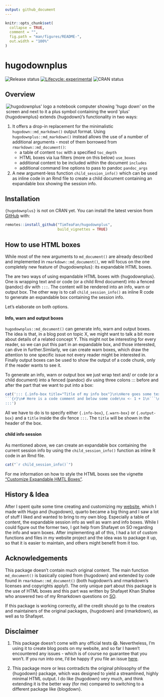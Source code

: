 ```yaml
---
output: github_document
---
```


<!-- README.md is generated from README.Rmd. Please edit that file -->

```r
knitr::opts_chunk$set(
  collapse = TRUE,
  comment = "",
  fig.path = "man/figures/README-",
  out.width = "100%"
)
```

# hugodownplus

<!-- badges: start -->

![Release status](https://img.shields.io/badge/status-first%20release-yellow) [![Lifecycle: experimental](https://img.shields.io/badge/lifecycle-experimental-orange.svg)](https://lifecycle.r-lib.org/articles/stages.html#experimental) ![CRAN status](https://img.shields.io/badge/CRAN-not%20published-red)

<!-- badges: end -->

## Overview

<p id="logop">

<a id="logo" href="https://raw.githubusercontent.com/TimTeaFan/hugodownplus/main/man/figures/logo_big.png"><img src="https://raw.githubusercontent.com/TimTeaFan/hugodownplus/main/man/figures/logo.png" alt="hugodownplus&apos; logo a notebook computer showing &apos;hugo down&apos; on the screen and next to it a plus symbol containing the word &apos;plus&apos;" align="right"/></a>

</p>

{hugodownplus} extends {hugodown}'s functionality in two ways:

 1. It offers a drop-in replacement for the minimalistic `hugodown::md_markdown()` output format. Using `hugodownplus::md_markdown()` instead allows the use of a number of additional arguments - most of them borrowed from `rmarkdown::md_document()`:
    -   a table of content `toc` with a specified `toc_depth`
    -   HTML boxes via lua filters (more on this below) `use_boxes`
    -   additional content to be included within the document `includes`
    -   additional command line options to pass to pandoc `pandoc_args`

  1.  A new argument-less function `child_session_info()` which can be used as inline code in an Rmd file to create a child document containing an expandable box showing the session info.

## Installation

`{hugodownplus}` is not on CRAN yet. You can install the latest version from [GitHub](https://github.com/TimTeaFan/hugodownplus) with:

```r
remotes::install_github("TimTeaFan/hugodownplus",
                        build_vignettes = TRUE)
```

## How to use HTML boxes

While most of the new arguments to `md_document()` are already described and implemented in `rmarkdown::md_document()`, we will focus on the one completely new feature of {hugodownplus}: its expandable HTML boxes.

The are two ways of using expandable HTML boxes with {hugodownplus}. One is wrapping text and or code (or a child Rmd document) into a fenced (pandoc) div with `:::`. The content will be rendered into an info, warn or output box. The other way is to call `child_session_info()` as inline R code to generate an expandable box containing the session info.

Let's elaborate on both options.

#### Info, warn and output boxes

`hugodownplus::md_document()` can generate info, warn and output boxes. The idea is that, in a blog post on topic X, we might want to talk a bit more about details of a related concept Y. This might not be interesting for every reader, so we can put this part in an expandable box, and those interested, can dive in further.Similarly, we can create warn boxes, which draw the attention to one specific issue not every reader might be interested in. Finally output boxes can be used to show the output of a code chunk, only if the reader wants to see it.

To generate an info, warn or output box we just wrap text and/ or code (or a child document) into a fenced (pandoc) div using three colons ::: before and after the part that we want to put into a box:

```R
cat('::: {.info-box title="Title of my info box"}\n\nHere goes some text.\n
```{r}\n# Here is a code comment and below some code\nx <- 1 + 1\n```\n
:::')
```

All we have to do is to specify either `{.info-box}`, `{.warn-box}` or `{.output-box}` and a `title` inside the div fence `:::`. The `title` will be shown in the header of the box.

#### child info session

As mentioned above, we can create an expandable box containing the current session info by using the `child_session_info()` function as inline R code in an Rmd file.

```R
cat("`r child_session_info()`")
```

For me information on how to style the HTML boxes see the 
vignette <a href="https://timteafan.github.io/hugodownplus/articles/customize-boxes.html">"Customize Expandable HMTL Boxes"</a>. 


## History & Idea

After I spent quite some time creating and customizing my [website](https://tim-tiefenbach.de), which I made with Hugo and {hugodown}, quarto became a big thing and I saw a lot of stuff I liked and wanted to bring to my own blog. Especially a table of content, the expandable session info as well as warn and info boxes. While I could figure out the former two, I got help from Shafayet on SO regarding the info and warn boxes. After implementing all of this, I had a lot of custom functions and files in my website project and the idea was to package it up, so that it is easier to maintain, and others might benefit from it too.

## Acknowledgements

This package doesn't contain much original content. The main function `md_document()` is basically copied from {hugodown} and extended by code found in `rmarkdown::md_document()` (both hugodown's and rmarkdown's licenses and copyrights apply!). The only unique part about this package is the use of HTML boxes and this part was written by Shafayet Khan Shafee who answered two of my Rmarkdown questions on [SO](https://stackoverflow.com/questions/75251741/wrap-rmarkdown-child-in-additional-html).

If this package is working correctly, all the credit should go to the creators and maintainers of the original packages, {hugodown} and {rmarkdown}, as well as to Shafayet.

## Disclaimer

1. This package doesn't come with any official tests 😱. Nevertheless, I'm using it to create blog posts on my website, and so far I haven't encountered any issues - which is of course no guarantee that you won't. If you run into one, I'd be happy if you file an issue [here](https://github.com/TimTeaFan/hugodownplus/issues).

2. This package more or less contradicts the original philosophy of the {hugodown} package, which was designed to yield a streamlined, highly minimal HTML output. I do like {hugodown} very much, and think extending it is the better way (for me) compared to switching to a different package like {blogdown}.
